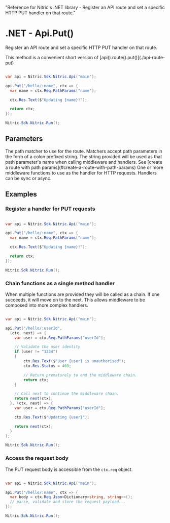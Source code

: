   "Reference for Nitric's .NET library - Register an API route and set a specific HTTP PUT handler on that route."

# .NET - Api.Put()

Register an API route and set a specific HTTP PUT handler on that route.

<Note>
  This method is a convenient short version of
  [api().route().put()](./api-route-put)
</Note>

```csharp

var api = Nitric.Sdk.Nitric.Api("main");

api.Put("/hello/:name", ctx => {
  var name = ctx.Req.PathParams["name"];

  ctx.Res.Text($"Updating {name}!");

  return ctx;
});

Nitric.Sdk.Nitric.Run();
```

## Parameters

<Properties>
  <Property name="match" type="string" required>
    The path matcher to use for the route. Matchers accept path parameters in
    the form of a colon prefixed string. The string provided will be used as
    that path parameter's name when calling middleware and handlers. See [create
    a route with path params](#create-a-route-with-path-params)
  </Property>
  <Property
    name="...middleware"
    type="Middleware&lt;HttpContext&gt; or Func&lt;HttpContext, HttpContext&gt;"
    required
  >
    One or more middleware functions to use as the handler for HTTP requests.
    Handlers can be sync or async.
  </Property>
</Properties>

## Examples

### Register a handler for PUT requests

```csharp

var api = Nitric.Sdk.Nitric.Api("main");

api.Put("/hello/:name", ctx => {
  var name = ctx.Req.PathParams["name"];

  ctx.Res.Text($"Updating {name}!");

  return ctx;
});

Nitric.Sdk.Nitric.Run();
```

### Chain functions as a single method handler

When multiple functions are provided they will be called as a chain. If one succeeds, it will move on to the next. This allows middleware to be composed into more complex handlers.

```csharp

var api = Nitric.Sdk.Nitric.Api("main");

api.Put("/hello/:userId",
  (ctx, next) => {
    var user = ctx.Req.PathParams["userId"];

    // Validate the user identity
    if (user != "1234")
    {
        ctx.Res.Text($"User {user} is unauthorised");
        ctx.Res.Status = 403;

        // Return prematurely to end the middleware chain.
        return ctx;
    }

    // Call next to continue the middleware chain.
    return next(ctx);
  }, (ctx, next) => {
    var user = ctx.Req.PathParams["userId"];

    ctx.Res.Text($"Updating {user}");

    return next(ctx);
  }
);

Nitric.Sdk.Nitric.Run();
```

### Access the request body

The PUT request body is accessible from the `ctx.req` object.

```csharp

var api = Nitric.Sdk.Nitric.Api("main");

api.Put("/hello/:name", ctx => {
  var body = ctx.Req.Json<Dictionary<string, string>>();
  // parse, validate and store the request payload...
});

Nitric.Sdk.Nitric.Run();
```
